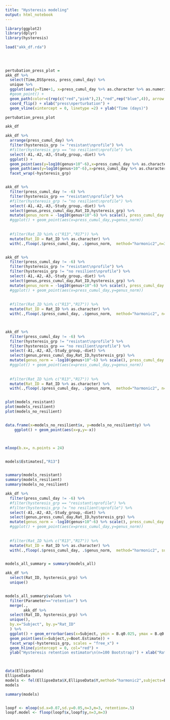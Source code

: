 ```yaml
---
title: "Hysteresis modeling"
output: html_notebook
---
```




```r
library(ggplot2)
library(dplyr)
library(hysteresis)

```



```r
load("akk_df.rda")
  
  
  
```



```r

pertubation_press_plot =
akk_df %>%
  select(Time,DSSpress, press_cumul_day) %>%
  unique %>%
  ggplot(aes(y=Time+1, x=press_cumul_day %>% as.character %>% as.numeric)) +
  #geom_point() +
  geom_path(color=c(rep(c("red","pink"),2),"red",rep("blue",4)), arrow = arrow(length=unit(0.20,"cm"), type = "closed")) + 
  coord_flip() + xlab("press\nperturbation") +
  geom_vline(xintercept = 0, linetype =2) + ylab("Time (days)")

pertubation_press_plot

```

```r

akk_df


```




```r


akk_df %>%
  arrange(press_cumul_day) %>%
  filter(hysteresis_grp != "resistant\nprofile") %>%
  #filter(hysteresis_grp == "no resilient\nprofile") %>%
  select(-A1,-A2,-A3,-Study_group,-diet) %>%
  ggplot() + 
  geom_point(aes(y=log10(genus+10^-6),x=press_cumul_day %>% as.character %>% as.numeric, col=DSSpress)) +
  geom_path(aes(y=log10(genus+10^-6),x=press_cumul_day %>% as.character %>% as.numeric, group=Rat_ID)) +
  facet_wrap(~hysteresis_grp)



```


```r

akk_df %>%
  filter(press_cumul_day != -6) %>%
  filter(hysteresis_grp == "resistant\nprofile") %>%
  #filter(hysteresis_grp != "no resilient\nprofile") %>%
  select(-A1,-A2,-A3,-Study_group,-diet) %>%
  select(genus,press_cumul_day,Rat_ID,hysteresis_grp) %>%
  mutate(genus_norm = -log10(genus+10^-6) %>% scale(), press_cumul_day = press_cumul_day %>% as.character %>% as.numeric() %>% scale() ) %>%
  #ggplot() + geom_point(aes(x=press_cumul_day,y=genus_norm))
  
  
  #filter(Rat_ID %in% c("R13","R17")) %>%
  mutate(Rat_ID = Rat_ID %>% as.character) %>%
  with(.,floop(.$press_cumul_day, .$genus_norm,  method="harmonic2",n=3,m=3)) -> models_resistant


akk_df %>%
  filter(press_cumul_day != -6) %>%
  filter(hysteresis_grp != "resistant\nprofile") %>%
  filter(hysteresis_grp != "no resilient\nprofile") %>%
  select(-A1,-A2,-A3,-Study_group,-diet) %>%
  select(genus,press_cumul_day,Rat_ID,hysteresis_grp) %>%
  mutate(genus_norm = -log10(genus+10^-6) %>% scale(), press_cumul_day = press_cumul_day %>% as.character %>% as.numeric() %>% scale() ) %>%
  #ggplot() + geom_point(aes(x=press_cumul_day,y=genus_norm))
  
  
  #filter(Rat_ID %in% c("R13","R17")) %>%
  mutate(Rat_ID = Rat_ID %>% as.character) %>%
  with(.,floop(.$press_cumul_day, .$genus_norm,  method="harmonic2", n=3,m=3)) -> models_resilient



akk_df %>%
  filter(press_cumul_day != -6) %>%
  filter(hysteresis_grp != "resistant\nprofile") %>%
  filter(hysteresis_grp == "no resilient\nprofile") %>%
  select(-A1,-A2,-A3,-Study_group,-diet) %>%
  select(genus,press_cumul_day,Rat_ID,hysteresis_grp) %>%
  mutate(genus_norm = -log10(genus+10^-6) %>% scale(), press_cumul_day = press_cumul_day %>% as.character %>% as.numeric() %>% scale() ) %>%
  #ggplot() + geom_point(aes(x=press_cumul_day,y=genus_norm))
  
  
  #filter(Rat_ID %in% c("R13","R17")) %>%
  mutate(Rat_ID = Rat_ID %>% as.character) %>%
  with(.,floop(.$press_cumul_day, .$genus_norm,  method="harmonic2", n=3,m=3)) -> models_no_resilient


plot(models_resistant)
plot(models_resilient)
plot(models_no_resilient)


data.frame(x=models_no_resilient$x, y=models_no_resilient$y) %>%
    ggplot() + geom_point(aes(x=y,y=-x))



mloop(b.x=, n.points = 24)


models$Estimates[,"R13"]


summary(models_resistant)
summary(models_resilient)
summary(models_no_resilient)


```



```r


akk_df %>%
  filter(press_cumul_day != -6) %>%
  #filter(hysteresis_grp == "resistant\nprofile") %>%
  #filter(hysteresis_grp != "no resilient\nprofile") %>%
  select(-A1,-A2,-A3,-Study_group,-diet) %>%
  select(genus,press_cumul_day,Rat_ID,hysteresis_grp) %>%
  mutate(genus_norm = -log10(genus+10^-6) %>% scale(), press_cumul_day = press_cumul_day %>% as.character %>% as.numeric() %>% scale() ) %>%
  #ggplot() + geom_point(aes(x=press_cumul_day,y=genus_norm))
  
  
  #filter(Rat_ID %in% c("R13","R17")) %>%
  mutate(Rat_ID = Rat_ID %>% as.character) %>%
  with(.,floop(.$press_cumul_day, .$genus_norm,  method="harmonic2", subjects = .$Rat_ID,n=3,m=3)) -> models_all


models_all_summary = summary(models_all)

akk_df %>%
  select(Rat_ID, hysteresis_grp) %>%
  unique()


models_all_summary$values %>%
  filter(Parameter=="retention") %>%
  merge(.,
        akk_df %>%
  select(Rat_ID, hysteresis_grp) %>%
  unique(),
  by.x="Subject", by.y="Rat_ID"
  ) %>%
  ggplot() + geom_errorbar(aes(x=Subject, ymin = B.q0.025, ymax = B.q0.975)) + 
  geom_point(aes(x=Subject,y=Boot.Estimate)) +
  facet_wrap(~hysteresis_grp, scales = "free_x") +
  geom_hline(yintercept = 0, col="red") +
  ylab("Hysteresis retention estimator\n(n=100 Bootstrap)") + xlab("Rats") + cowplot::theme_cowplot()
  



```



```r


data(EllipseData)
EllipseData
models <- fel(EllipseData$X,EllipseData$Y,method="harmonic2",subjects=EllipseData$subjects,subset=EllipseData$repeated==1)
models

summary(models)


loopf <- mloop(sd.x=0.07,sd.y=0.05,n=3,m=3, retention=.5)
loopf.model <- floop(loopf$x,loopf$y,n=3,m=3)

```









